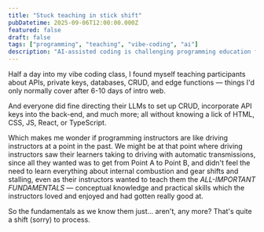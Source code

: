 ```yaml
---
title: "Stuck teaching in stick shift"
pubDatetime: 2025-09-06T12:00:00.000Z
featured: false
draft: false
tags: ["programming", "teaching", "vibe-coding", "ai"]
description: "AI-assisted coding is challenging programming education fundamentals and I'm not sure I like it"
---
```



Half a day into my vibe coding class, I found myself teaching participants about APIs, private keys, databases, CRUD, and edge functions — things I'd only normally cover after 6-10 days of intro web.

And everyone did fine directing their LLMs to set up CRUD, incorporate API keys into the back-end, and much more; all without knowing a lick of HTML, CSS, JS, React, or TypeScript.

Which makes me wonder if programming instructors are like driving instructors at a point in the past. We might be at that point where driving instructors saw their learners taking to driving with automatic transmissions, since all they wanted was to get from Point A to Point B, and didn't feel the need to learn everything about internal combustion and gear shifts and stalling, even as their instructors wanted to teach them the _ALL-IMPORTANT FUNDAMENTALS_ — conceptual knowledge and practical skills which the instructors loved and enjoyed and had gotten really good at.

So the fundamentals as we know them just... aren't, any more? That's quite a shift (sorry) to process.

<ImageWithModal src={vibeCodingSlide} alt="The really rather useless slide I use for getting folks started with vibe coding" title="The really rather useless slide I use for getting folks started with vibe coding" />
